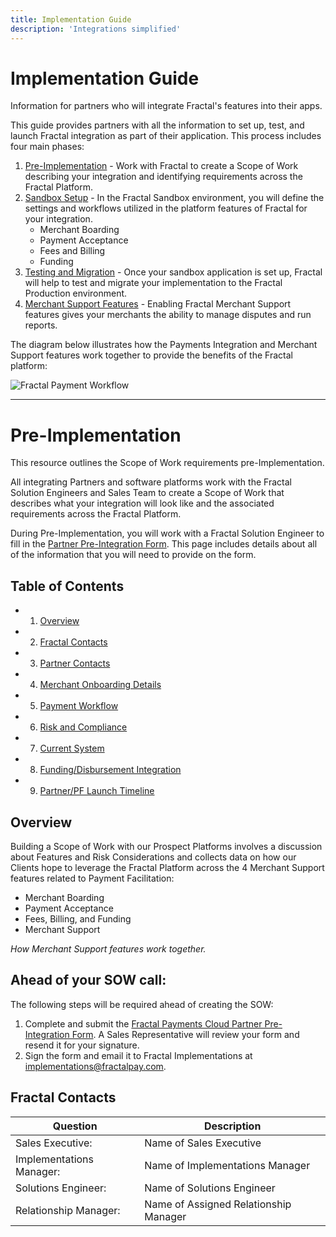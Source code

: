 ```yaml
---
title: Implementation Guide
description: 'Integrations simplified'
---
```


# Implementation Guide

Information for partners who will integrate Fractal's features into their apps.

This guide provides partners with all the information to set up, test, and launch Fractal integration as part of their application. This process includes four main phases:

1. [Pre-Implementation](#pre-implementation) - Work with Fractal to create a Scope of Work describing your integration and identifying requirements across the Fractal Platform.
2. [Sandbox Setup](#sandbox-setup) - In the Fractal Sandbox environment, you will define the settings and workflows utilized in the platform features of Fractal for your integration.
   - Merchant Boarding
   - Payment Acceptance
   - Fees and Billing
   - Funding
3. [Testing and Migration](#testing-and-migration) - Once your sandbox application is set up, Fractal will help to test and migrate your implementation to the Fractal Production environment.
4. [Merchant Support Features](#merchant-support-features) - Enabling Fractal Merchant Support features gives your merchants the ability to manage disputes and run reports.

The diagram below illustrates how the Payments Integration and Merchant Support features work together to provide the benefits of the Fractal platform:

![Fractal Payment Workflow](https://example.com/images/FractalPaymentFlow.png)

---

# Pre-Implementation

This resource outlines the Scope of Work requirements pre-Implementation.

All integrating Partners and software platforms work with the Fractal Solution Engineers and Sales Team to create a Scope of Work that describes what your integration will look like and the associated requirements across the Fractal Platform.

During Pre-Implementation, you will work with a Fractal Solution Engineer to fill in the [Partner Pre-Integration Form](https://example.com). This page includes details about all of the information that you will need to provide on the form.

## Table of Contents

- 1. [Overview](#overview)
- 2. [Fractal Contacts](#fractal-contacts)
- 3. [Partner Contacts](#partner-contacts)
- 4. [Merchant Onboarding Details](#merchant-onboarding-details)
- 5. [Payment Workflow](#payment-workflow)
- 6. [Risk and Compliance](#risk-and-compliance)
- 7. [Current System](#current-system)
- 8. [Funding/Disbursement Integration](#funding-disbursement-integration)
- 9. [Partner/PF Launch Timeline](#partner-pf-launch-timeline)

## Overview

Building a Scope of Work with our Prospect Platforms involves a discussion about Features and Risk Considerations and collects data on how our Clients hope to leverage the Fractal Platform across the 4 Merchant Support features related to Payment Facilitation:

- Merchant Boarding
- Payment Acceptance
- Fees, Billing, and Funding
- Merchant Support

*How Merchant Support features work together.*

## Ahead of your SOW call:

The following steps will be required ahead of creating the SOW:

1. Complete and submit the [Fractal Payments Cloud Partner Pre-Integration Form](https://example.com). A Sales Representative will review your form and resend it for your signature.
2. Sign the form and email it to Fractal Implementations at implementations@fractalpay.com.

## Fractal Contacts

| Question                  | Description                       |
| ------------------------- | ---------------------------------- |
| Sales Executive:          | Name of Sales Executive           |
| Implementations Manager:  | Name of Implementations Manager    |
| Solutions Engineer:       | Name of Solutions Engineer         |
| Relationship Manager:     | Name of Assigned Relationship Manager |











